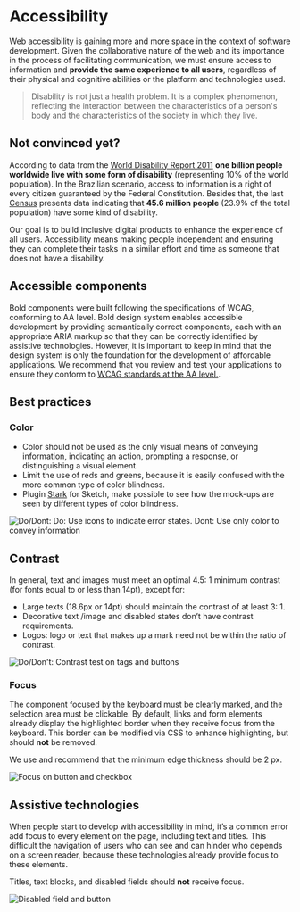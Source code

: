 
# Accessibility

Web accessibility is gaining more and more space in the context of software development. Given the
collaborative nature of the web and its importance in the process of facilitating communication, we must
ensure access to information and **provide the same experience to all users**, regardless of their physical
and cognitive abilities or the platform and technologies used.

<blockquote cite='World Health Organization'>
  <p>
    Disability is not just a health problem. It is a complex phenomenon, reflecting the interaction between the
    characteristics of a person's body and the characteristics of the society in which they live.
  </p>
</blockquote>

## Not convinced yet?

According to data from the [World Disability Report 2011](https://www.who.int/disabilities/world_report/2011/report.pdf) **one billion people worldwide live with some form of disability** (representing 10% of the world population). In the Brazilian scenario, access to information is a right of every citizen guaranteed by the Federal Constitution. Besides that, the last [Census](https://censo2010.ibge.gov.br/resultados/resumo.html) presents data indicating that **45.6 million people** (23.9% of the total population) have some kind of disability.

<Card icon='heartOutline'>
  Our goal is to build inclusive digital products to enhance the experience of all users. Accessibility means making
  people independent and ensuring they can complete their tasks in a similar effort and time as someone that does not
  have a disability.
</Card>

## Accessible components

Bold components were built following the specifications of WCAG, conforming to AA level. Bold design
system enables accessible development by providing semantically correct components, each with an
appropriate ARIA markup so that they can be correctly identified by assistive technologies. However, it is
important to keep in mind that the design system is only the foundation for the development of affordable
applications. We recommend that you review and test your applications to ensure they conform to
[WCAG standards at the AA level.](https://www.w3.org/TR/WCAG20/#conformance).

## Best practices

### Color

- Color should not be used as the only visual means of conveying information, indicating an action, prompting a
  response, or distinguishing a visual element.
- Limit the use of reds and greens, because it is easily confused with the more common type of color blindness.
- Plugin [Stark](https://www.getstark.co/) for Sketch, make possible to see how the mock-ups are seen by different
  types of color blindness.

![Do/Don`t: Do: Use icons to indicate error states. Don`t: Use only color to convey information](/static/image/accessibility-color.png)

## Contrast

In general, text and images must meet an optimal 4.5: 1 minimum contrast (for fonts equal to or less than 14pt), except for:

- Large texts (18.6px or 14pt) should maintain the contrast of at least 3: 1.
- Decorative text /image and disabled states don’t have contrast requirements.
- Logos: logo or text that makes up a mark need not be within the ratio of contrast.

![Do/Don't: Contrast test on tags and buttons](/static/image/accessibility-contrast.png)

### Focus

The component focused by the keyboard must be clearly marked, and the selection area must be clickable. By default,
links and form elements already display the highlighted border when they receive focus from the keyboard. This border
can be modified via CSS to enhance highlighting, but should **not** be removed.

We use and recommend that the minimum edge thickness should be 2 px.

![Focus on button and checkbox](/static/image/accessibility-focus.png)

## Assistive technologies

When people start to develop with accessibility in mind, it’s a common error add focus to every element on the page,
including text and titles. This difficult the navigation of users who can see and can hinder who depends on a screen reader,
because these technologies already provide focus to these elements.

Titles, text blocks, and disabled fields should **not** receive focus.

![Disabled field and button](/static/image/accessibility-assistivetech.png)
